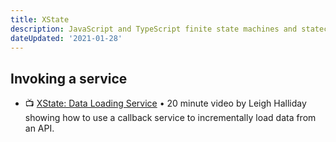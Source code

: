 ```yaml
---
title: XState
description: JavaScript and TypeScript finite state machines and statecharts for the modern web.
dateUpdated: '2021-01-28'
---
```


## Invoking a service

- 📺 [XState: Data Loading Service](https://m.youtube.com/watch?v=XaHk9vhmus4) • 20 minute video by Leigh Halliday showing how to use a callback service to incrementally load data from an API.